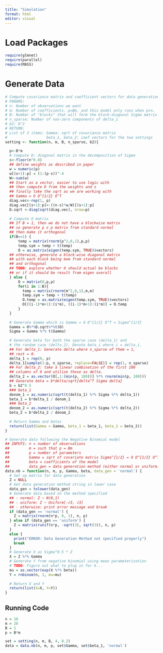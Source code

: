 ```yaml
---
title: "Simulation"
format: html
editor: visual
---
```


# Load Packages

```r
require(glmnet)
require(parallel)
require(MASS)
```

# Generate Data

```r
# Compute covariance matrix and coefficient vectors for data generation
# PARAMS:
# n: Number of observations we want
# m: Number of coefficients. p=Bm, and this model only runs when p>n.
# B: Number of "blocks" that will form the block-diagonal Sigma matrix
# n_sparse: Number of non-zero components of delta_1
# b2: b^2
# RETURN:
# List of 3 items: Gamma: sqrt of covariance matrix
#                  beta_1, beta_2: coef vectors for the two settings
setting <- function(n, m, B, n_sparse, b2){
  
  p<-B*m 
  # Compute D: diagonal matrix in the decomposition of Sigma
  s<-floor(n^0.8)
  ## define weights as described in paper
  w = numeric(p)
  w[(s+1):p] = (1:(p-s))^-4
  W<-sum(w)
  ## Start as a vector, easier to use logic with
  ## then compute D from the weights and s
  ## finally take the sqrt as we are working with
  ## Gamma = O D^{1/2} O^T 
  diag.vec<-rep(1, p) 
  diag.vec[(s+1):p]<-((n-s)*w/W)[(s+1):p]
  D.sqrt <-diag(sqrt(diag.vec), nrow=p)
  
  # Compute O matrix
  ## If B = 1, then we do not have a blockwise matrix
  ## so generate p x p matrix from standard normal
  ## then make it orthogonal
  if(B==1) { 
      temp = matrix(rnorm(p^2,0,1),p,p)
      temp.sym = temp + t(temp)
      O = as.matrix(eigen(temp.sym, TRUE)$vectors)
  ## otherwise, generate a block-wise diagonal matrix
  ## with each block being mxm from standard normal
  ## and orthogonal
  ## TODO: explore whether O should actual be blocks
  ## or if it should be result from eigen overall
  } else {
      O = matrix(0,p,p)
      for(i in 1:B){
        temp = matrix(rnorm(m^2,0,1),m,m)
        temp.sym = temp + t(temp)
        O.temp = as.matrix(eigen(temp.sym, TRUE)$vectors)
        O[((i-1)*m+1):(i*m), ((i-1)*m+1):(i*m)] = O.temp
      }
  }
  
  # Generate Gamma which is Gamma = O D^{1/2} O^T = Sigma^{1/2}
  Gamma = O%*%D.sqrt%*%t(O)
  Sigma = Gamma %*% t(Gamma)
  
  # Generate beta for both the sparse case (delta_1) and
  # the random case (delta_2). Denote beta_i where i = delta_i.
  ## For delta_1: Generate delta where n_sparse of them = 1,
  ## rest = 0.
  delta_1 = rep(0, p)
  delta_1[sample(1:p, n_sparse, replace=FALSE)] = rep(1, n_sparse)
  ## For delta_2: take a linear combination of the first 100 
  ## columns of O and utilize those as delta.
  delta_2 = as.vector(O[,1:(min(p, 100))] %*% rnorm(min(p, 100)))
  ## Generate beta = b*delta/sqrt{delta^T Sigma delta}
  b = b2^0.5
  ### beta_1
  denom_1 = as.numeric(sqrt(t(delta_1) %*% Sigma %*% delta_1))
  beta_1 = b*delta_1 / denom_1
  ### beta_2
  denom_2 = as.numeric(sqrt(t(delta_2) %*% Sigma %*% delta_2))
  beta_2 = b*delta_2 / denom_2
  
  # Return Gamma and betas
  return(list(Gamma = Gamma, beta_1 = beta_1, beta_2 = beta_2))
}
```

```r
# Generate data following the Negative Binomial model
## INPUTS: n = number of observations
##         m = such that p = Bm
##         p = number of parameters
##         Gamma = sqrt of covariate matrix Sigma^{1/2} = O D^{1/2} O^T
##         beta = coefficients of the model
##         data_gen = data generation method (either normal or uniform)
data.nb = function(n, m, p, Gamma, beta, data_gen = 'normal') {
  # Set up matrix for data generation
  Z = NULL
  # Get data generation method string in lower case
  data_gen = tolower(data_gen)
  # Generate data based on the method specified
  ## - normal: Z ~ N(0,1)
  ## - uniform: Z ~ Uniform[-√3, √3]
  ## - otherwise: print error message and break
  if (data_gen == 'normal') {
    Z = matrix(rnorm(n*p, 0, 1), n, p)
  } else if (data_gen == 'uniform') {
    Z = matrix(runif(n*p, -sqrt(3), sqrt(3)), n, p)
  }
  else {
    print("ERROR: Data Generation Method not specified properly")
    break
  }
  # Generate X as Sigma^0.5 * Z
  X = Z %*% Gamma
  # Generate Y from negative binomial using mean parameterization
  # TODO: Figure out what to plug in for k...
  mu = as.vector(exp(X %*% beta))
  Y = rnbinom(n, 1, mu=mu)
  
  # Return X and Y
  return(list(X=X, Y=Y))
}
```

## Running Code

```r
n = 10
m = 20
B = 1
p = B*m

set = setting(n, m, B, 4, 0.2)
data = data.nb(n, m, p, set$Gamma, set$beta_1, 'normal')
```

